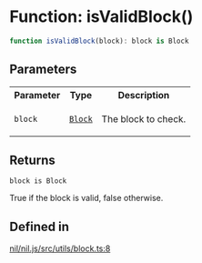# Function: isValidBlock()

```ts
function isValidBlock(block): block is Block
```

## Parameters

<table>
<tr>
<th>Parameter</th>
<th>Type</th>
<th>Description</th>
</tr>
<tr>
<td>

`block`

</td>
<td>

[`Block`](../type-aliases/Block.mdx)

</td>
<td>

The block to check.

</td>
</tr>
</table>

## Returns

`block is Block`

True if the block is valid, false otherwise.

## Defined in

[nil/nil.js/src/utils/block.ts:8](https://github.com/NilFoundation/nil.js/blob/d8bba16997233f201c54e5c49ccea4dad0518b53/src/utils/block.ts#L8)
